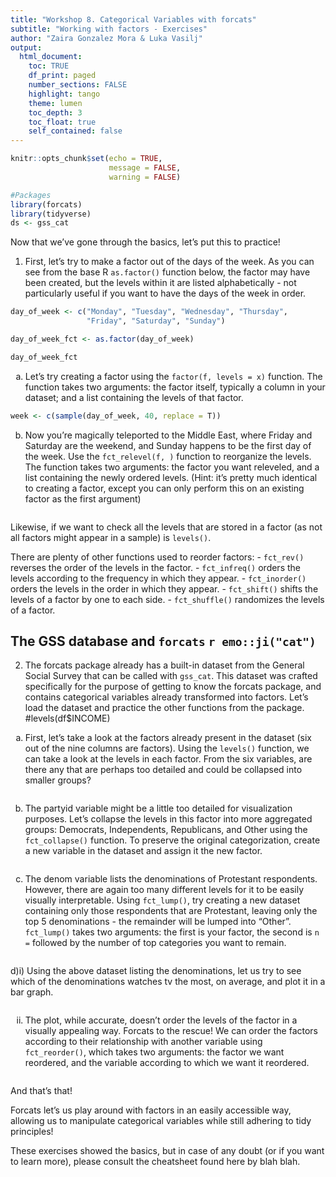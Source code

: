 ```yaml
---
title: "Workshop 8. Categorical Variables with forcats"
subtitle: "Working with factors - Exercises"
author: "Zaira Gonzalez Mora & Luka Vasilj"
output: 
  html_document:
    toc: TRUE
    df_print: paged
    number_sections: FALSE
    highlight: tango
    theme: lumen
    toc_depth: 3
    toc_float: true
    self_contained: false
---
```


```r
knitr::opts_chunk$set(echo = TRUE,
                      message = FALSE, 
                      warning = FALSE)

```

```r
#Packages
library(forcats)
library(tidyverse)
ds <- gss_cat
```

Now that we've gone through the basics, let's put this to practice!

1) First, let's try to make a factor out of the days of the week. As you can see from the base R `as.factor()` function below, the factor may have been created, but the levels within it are listed alphabetically - not particularly useful if you want to have the days of the week in order.

```r
day_of_week <- c("Monday", "Tuesday", "Wednesday", "Thursday", 
                 "Friday", "Saturday", "Sunday")

day_of_week_fct <- as.factor(day_of_week)

day_of_week_fct
```
a) Let's try creating a factor using the `factor(f, levels = x)` function. The function takes two arguments: the factor itself, typically a column in your dataset; and a list containing the levels of that factor.

```r
week <- c(sample(day_of_week, 40, replace = T))


```

b) Now you're magically teleported to the Middle East, where Friday and Saturday are the weekend, and Sunday happens to be the first day of the week. Use the `fct_relevel(f, )` function to reorganize the levels. The function takes two arguments: the factor you want releveled, and a list containing the newly ordered levels. (Hint: it's pretty much identical to creating a factor, except you can only perform this on an existing factor as the first argument)

```r

```

Likewise, if we want to check all the levels that are stored in a factor (as not all factors might appear in a sample) is `levels()`.

There are plenty of other functions used to reorder factors:
- `fct_rev()` reverses the order of the levels in the factor.
- `fct_infreq()` orders the levels according to the frequency in which they appear.
- `fct_inorder()` orders the levels in the order in which they appear.
- `fct_shift()` shifts the levels of a factor by one to each side.
- `fct_shuffle()` randomizes the levels of a factor.

## The GSS database and **`forcats`** `r emo::ji("cat")`

2) The forcats package already has a built-in dataset from the General Social Survey that can be called with `gss_cat`. This dataset was crafted specifically for the purpose of getting to know the forcats package, and contains categorical variables already transformed into factors. Let's load the dataset and practice the other functions from the package. #levels(df$INCOME)

a) First, let's take a look at the factors already present in the dataset (six out of the nine columns are factors). Using the `levels()` function, we can take a look at the levels in each factor. From the six variables, are there any that are perhaps too detailed and could be collapsed into smaller groups?

```r

```

b) The partyid variable might be a little too detailed for visualization purposes. Let's collapse the levels in this factor into more aggregated groups: Democrats, Independents, Republicans, and Other using the `fct_collapse()` function. To preserve the original categorization, create a new variable in the dataset and assign it the new factor.

```r

```

c) The denom variable lists the denominations of Protestant respondents. However, there are again too many different levels for it to be easily visually interpretable. Using `fct_lump()`, try creating a new dataset containing only those respondents that are Protestant, leaving only the top 5 denominations - the remainder will be lumped into "Other". `fct_lump()` takes two arguments: the first is your factor, the second is `n = ` followed by the number of top categories you want to remain.

```r

```


d)i) Using the above dataset listing the denominations, let us try to see which of the denominations watches tv the most, on average, and plot it in a bar graph. 

```r

```

ii) The plot, while accurate, doesn't order the levels of the factor in a visually appealing way. Forcats to the rescue! We can order the factors according to their relationship with another variable using `fct_reorder()`, which takes two arguments: the factor we want reordered, and the variable according to which we want it reordered.

```r

```

And that's that!

Forcats let's us play around with factors in an easily accessible way, allowing us to manipulate categorical variables while still adhering to tidy principles! 

These exercises showed the basics, but in case of any doubt (or if you want to learn more), please consult the cheatsheet found here by blah blah.
